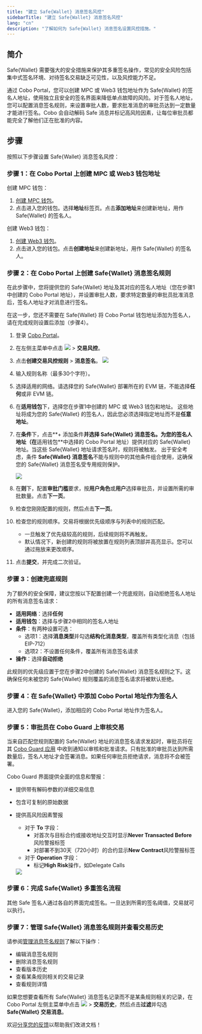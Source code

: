 ```yaml
---
title: "建立 Safe{Wallet} 消息签名风控"
sidebarTitle: "建立 Safe{Wallet} 消息签名风控"
lang: "cn"
description: "了解如何为 Safe{Wallet} 消息签名设置风控措施。"
---
```


## 简介

Safe{Wallet} 需要强大的安全措施来保护其多重签名操作，常见的安全风险包括集中式签名环境、对待签名交易缺乏可见性，以及风控能力不足。

通过 Cobo Portal，您可以创建 MPC 或 Web3 钱包地址作为 Safe{Wallet} 的签名人地址，使用独立且安全的签名界面来降低单点故障的风险。对于签名人地址，您可以配置消息签名规则，来设置审批人数，要求批准消息的审批员达到一定数量才能进行签名。Cobo 会自动解码 Safe 消息并标记高风险因素，让每位审批员都能完全了解他们正在批准的内容。

## 步骤

按照以下步骤设置 Safe{Wallet} 消息签名风控：

### 步骤 1：在 Cobo Portal 上创建 MPC 或 Web3 钱包地址

创建 MPC 钱包：
1. [创建 MPC 钱包](/cn/portal/mpc-wallets/ocw/create-mpc-wallet)。
2. 点击进入您的钱包。选择**地址**标签页。点击**添加地址**来创建新地址，用作 Safe{Wallet} 的签名人。

创建 Web3 钱包：
1. [创建 Web3 钱包](/cn/portal/custodial-wallets/web3-wallets/set-up)。
2. 点击进入您的钱包。点击**创建地址**来创建新地址，用作 Safe{Wallet} 的签名人。

### 步骤 2：在 Cobo Portal 上创建 Safe{Wallet} 消息签名规则

在此步骤中，您将提供您的 Safe{Wallet} 地址及其对应的签名人地址（您在步骤1中创建的 Cobo Portal 地址），并设置审批人数，要求特定数量的审批员批准消息后，签名人地址才对消息进行签名。

<Info>在这一步，您还不需要在 Safe{Wallet} 将 Cobo Portal 钱包地址添加为签名人，请在完成规则设置后添加（步骤4）。</Info>

1. 登录 [Cobo Portal](https://portal.cobo.com/login)。

2. 在左侧主菜单中点击 <img src="/cn/images/common/wallets_icon.svg" className="icon"/> > **交易风控**。

3. 点击**创建交易风控规则** > **消息签名**。
   <img src="/cn/images/risk-controls/create_policy.png" className="screenshot_full_screen"/>

4. 输入规则名称（最多30个字符）。

5. 选择适用的网络。请选择您的 Safe{Wallet} 部署所在的 EVM 链，不能选择**任何**或非 EVM 链。

6. 在**适用钱包**下，选择您在步骤1中创建的 MPC 或 Web3 钱包和地址。
   <Info>这些地址将成为您的 Safe{Wallet} 的签名人，因此您必须选择指定地址而不是**任意地址**。</Info>

7. 在**条件**下，点击**+ 添加条件**并选择 **Safe{Wallet} 消息签名**。为您的签名人地址（在**适用钱包**中选择的 Cobo Portal 地址）提供对应的 Safe{Wallet} 地址。当这些 Safe{Wallet} 地址请求签名时，规则将被触发。
   <Info>出于安全考虑，条件 **Safe{Wallet} 消息签名**不能与规则中的其他条件组合使用，这确保您的 Safe{Wallet} 消息签名受专用规则保护。</Info>

   <img src="/cn/images/risk-controls/safewalletsigning.png" className="screenshot_full_screen"/>

8. 在**则**下，配置**审批门槛**要求，按**用户角色**或**用户**选择审批员，并设置所需的审批数量。点击**下一页**。

9. 检查您刚刚配置的规则，然后点击**下一页**。

10. 检查您的规则顺序。交易将根据优先级顺序与列表中的规则匹配。
    - 一旦触发了优先级较高的规则，后续规则将不再触发。
    - 默认情况下，新创建的规则将被放置在规则列表顶部并高亮显示。您可以通过拖放来更改顺序。

11. 点击**提交**，并完成二次验证。

### 步骤 3：创建兜底规则

为了额外的安全保障，建议您按以下配置创建一个兜底规则，自动拒绝签名人地址的所有消息签名请求：

- **适用网络**：选择**任何**
- **适用钱包**：选择与步骤2中相同的签名人地址
- **条件**：有两种设置可选：
  - 选项1：选择**消息类型**并勾选**结构化消息类型**，覆盖所有类型化消息（包括 EIP-712）
  - 选项2：不设置任何条件，覆盖所有消息签名请求
- **操作**：选择**自动拒绝**

此规则的优先级应置于您在步骤2中创建的 Safe{Wallet} 消息签名规则之下。这确保任何未被您的 Safe{Wallet} 规则覆盖的消息签名请求将被默认拒绝。

### 步骤 4：在 Safe{Wallet} 中添加 Cobo Portal 地址作为签名人

进入您的 Safe{Wallet}，添加相应的 Cobo Portal 地址作为签名人。

### 步骤 5：审批员在 Cobo Guard 上审核交易

当来自匹配您规则配置的 Safe{Wallet} 地址的消息签名请求发起时，审批员将在其 [Cobo Guard 应用](/cn/guard/introduction) 中收到通知以审核和批准请求。只有批准的审批员达到所需数量后，签名人地址才会签署消息。如果任何审批员拒绝请求，消息将不会被签署。

Cobo Guard 界面提供全面的信息和警报：
- 提供带有解码参数的详细交易信息
- 包含可复制的原始数据
- 提供高风险因素警报
   - 对于 **To** 字段：
      - 对首次与目标合约或接收地址交互时显示**Never Transacted Before**风险警报标签
      - 对部署不到30天（720小时）的合约显示**New Contract**风险警报标签
   - 对于 **Operation** 字段：
      - 标记**High Risk**操作，如Delegate Calls

   <img src="/en/images/risk-controls/safe-signer-cobo-guard.png" className="screenshot_full_screen"/>

### 步骤 6：完成 Safe{Wallet} 多重签名流程

其他 Safe 签名人通过各自的界面完成签名。一旦达到所需的签名阈值，交易就可以执行。

### 步骤 7：管理 Safe{Wallet} 消息签名规则并查看交易历史

请参阅[管理消息签名规则](/cn/portal/risk-controls/off-chain-tx-manage-message-signing)了解以下操作：
- 编辑消息签名规则
- 删除消息签名规则
- 查看版本历史
- 查看某条规则相关的交易记录
- 查看规则详情

如果您想要查看所有 Safe{Wallet} 消息签名记录而不是某条规则相关的记录，在 Cobo Portal 左侧主菜单中点击 <img src="/cn/images/common/wallets_icon.svg" className="icon"/> > **交易历史**，然后点击**过滤**并勾选 **Safe{Wallet} 交易消息**。

<Tip>欢迎[分享您的反馈](https://forms.zohopublic.com/cobo/form/DocumentFeedbackForm/formperma/QvLOhxJv1_JMsJ-1dleZ8Itb_7rzN-LtgvsDdxosoVI?referrername=manuals)以帮助我们改进文档！</Tip>
